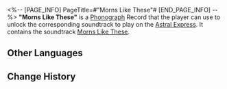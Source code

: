 <%-- [PAGE_INFO]
PageTitle=#"Morns Like These"#
[END_PAGE_INFO] --%>
{{Item Infobox
|id          = 210352
|image       = Item Morns Like These.png{{subst:void|<!--$UPLOAD:<<SpriteOutput/ItemFigures/210001.png>-<Item Morns Like These.png>-<Item Icons>>-->}}
|type        = Disk
|invCategory = Valuables
|rarity      = 3
|effect      = 
|description = A record that can be played on the Express' phonograph. It might be a chance acquisition or a gift from someone else. All sorts of memories surge up when the music plays &mdash; the smiles, encounters, touches, and the excitement of battle. Maybe that is why people still collect records even as society rapidly advances.<br />The current record contains the track "Morns Like These."
}}
{{Description|''First, her wings fluttered. Then, with steadiness, she flew towards her fated rest.''}}
'''"Morns Like These"''' is a [[Phonograph]] Record that the player can use to unlock the corresponding soundtrack to play on the [[Astral Express]]. It contains the soundtrack [[Morns Like These]].

==Other Languages==
{{Other Languages
|en   = "Morns Like These"
|zhs  = 《多少个这样的清晨》
|zht  = 《多少個這樣的清晨》
|ja   = 『何度もこのような朝』
|ko   = ≪여느 아침과 다름없는 어느 아침에≫
|es   = Mañanas como estas
|fr   = «&nbsp;Morns Like These&nbsp;»
|ru   = Morns Like These
|th   = "Morns Like These"
|vi   = "Bao Nhiêu Buổi Sáng Như Thế Này"
|de   = „Morgen wie diese“
|id   = "Morns Like These"
|pt   = "Morns Like These"
}}

==Change History==
{{Change History|2.2}}